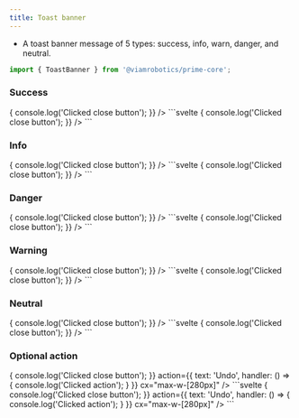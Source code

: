 ```yaml
---
title: Toast banner
---
```



- A toast banner message of 5 types: success, info, warn, danger, and neutral.

```ts
import { ToastBanner } from '@viamrobotics/prime-core';
```

### Success

<Example>
  <ToastBanner
    slot="component"
    client:load
    variant={ToastVariant.Success}
    message="Saved configuration"
    dismiss={() => {
      console.log('Clicked close button');
    }}
  />
  ```svelte
  <ToastBanner
    variant={ToastVariant.Success}
    message="Saved configuration"
    dismiss={() => {
      console.log('Clicked close button');
    }}
  />
  ```
</Example>

### Info

<Example>
  <ToastBanner
    slot="component"
    client:load
    variant={ToastVariant.Info}
    message="Saved configuration"
    dismiss={() => {
      console.log('Clicked close button');
    }}
  />
  ```svelte
  <ToastBanner
    variant={ToastVariant.Info}
    message="Saved configuration"
    dismiss={() => {
      console.log('Clicked close button');
    }}
  />
  ```
</Example>

### Danger

<Example>
  <ToastBanner
    slot="component"
    client:load
    variant={ToastVariant.Danger}
    message="Saved configuration"
    dismiss={() => {
      console.log('Clicked close button');
    }}
  />
  ```svelte
  <ToastBanner
    variant={ToastVariant.Danger}
    message="Saved configuration"
    dismiss={() => {
      console.log('Clicked close button');
    }}
  />
  ```
</Example>

### Warning

<Example>
  <ToastBanner
    slot="component"
    client:load
    variant={ToastVariant.Warning}
    message="Saved configuration"
    dismiss={() => {
      console.log('Clicked close button');
    }}
  />
  ```svelte
  <ToastBanner
    variant={ToastVariant.Warning}
    message="Saved configuration"
    dismiss={() => {
      console.log('Clicked close button');
    }}
  />
  ```
</Example>

### Neutral

<Example>
  <ToastBanner
    slot="component"
    client:load
    variant={ToastVariant.Neutral}
    message="Saved configuration"
    dismiss={() => {
      console.log('Clicked close button');
    }}
  />
  ```svelte
  <ToastBanner
    variant={ToastVariant.Neutral}
    message="Saved configuration"
    dismiss={() => {
      console.log('Clicked close button');
    }}
  />
  ```
</Example>

### Optional action

<Example>
  <ToastBanner
    slot="component"
    client:load
    message={`Deleted "my-arm"`}
    variant={ToastVariant.Success}
    dismiss={() => {
      console.log('Clicked close button');
    }}
    action={{
      text: 'Undo',
      handler: () => {
        console.log('Clicked action');
      }
    }}
    cx="max-w-[280px]"
  />
  ```svelte
  <ToastBanner
    message={`Deleted "my-arm"`}
    variant={ToastVariant.Success}
    dismiss={() => {
      console.log('Clicked close button');
    }}
    action={{
      text: 'Undo',
      handler: () => {
        console.log('Clicked action');
      }
    }}
    cx="max-w-[280px]"
  />
  ```
</Example>
